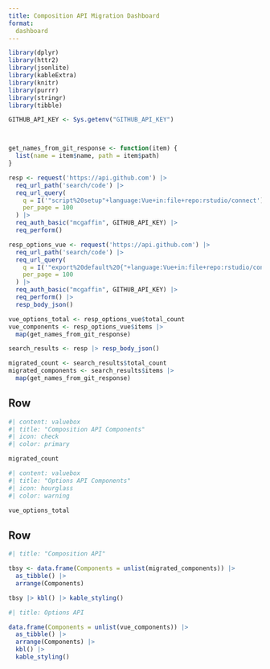 ```yaml
---
title: Composition API Migration Dashboard
format:
  dashboard
---
```


```r
library(dplyr)
library(httr2)
library(jsonlite)
library(kableExtra)
library(knitr)
library(purrr)
library(stringr)
library(tibble)

GITHUB_API_KEY <- Sys.getenv("GITHUB_API_KEY")



get_names_from_git_response <- function(item) {
  list(name = item$name, path = item$path)
}

resp <- request('https://api.github.com') |> 
  req_url_path('search/code') |>
  req_url_query(
    q = I('"script%20setup"+language:Vue+in:file+repo:rstudio/connect'),
    per_page = 100
  ) |> 
  req_auth_basic("mcgaffin", GITHUB_API_KEY) |>
  req_perform()
```

```r
resp_options_vue <- request('https://api.github.com') |> 
  req_url_path('search/code') |>
  req_url_query(
    q = I('"export%20default%20{"+language:Vue+in:file+repo:rstudio/connect'),
    per_page = 100
  ) |> 
  req_auth_basic("mcgaffin", GITHUB_API_KEY) |>
  req_perform() |>
  resp_body_json()

vue_options_total <- resp_options_vue$total_count
vue_components <- resp_options_vue$items |>
  map(get_names_from_git_response)
```


```r
search_results <- resp |> resp_body_json()

migrated_count <- search_results$total_count
migrated_components <- search_results$items |>
  map(get_names_from_git_response)
```

## Row

```r
#| content: valuebox
#| title: "Composition API Components"
#| icon: check
#| color: primary

migrated_count
```

```r
#| content: valuebox
#| title: "Options API Components"
#| icon: hourglass
#| color: warning

vue_options_total
```

## Row {.tabset}

```r
#| title: "Composition API"

tbsy <- data.frame(Components = unlist(migrated_components)) |>
  as_tibble() |>
  arrange(Components)

tbsy |> kbl() |> kable_styling()
```

```r
#| title: Options API

data.frame(Components = unlist(vue_components)) |>
  as_tibble() |>
  arrange(Components) |>
  kbl() |>
  kable_styling()
```
